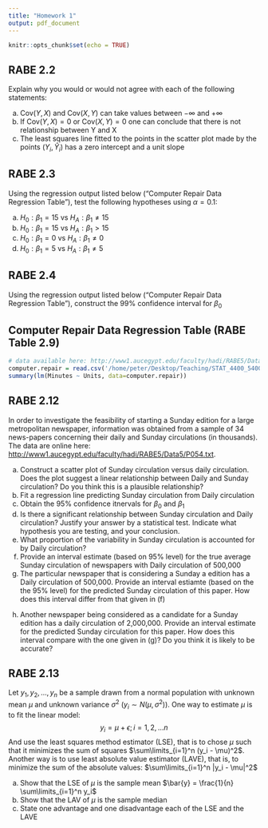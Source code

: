 ```yaml
---
title: "Homework 1"
output: pdf_document
---
```


```r
knitr::opts_chunk$set(echo = TRUE)
```

## RABE 2.2
Explain why you would or would not agree with each of the following statements:

a. $\text{Cov}(Y,X)$ and $\text{Cov}(X,Y)$ can take values between $-\infty$ and $+\infty$
b. If $\text{Cov}(Y,X) = 0$ or $\text{Cov}(X,Y) = 0$ one can conclude that there is not relationship between Y and X
c. The least squares line fitted to the points in the scatter plot made by the points $(Y_i,\hat{Y}_i)$ has a zero intercept and a unit slope

## RABE 2.3
Using the regression output listed below ("Computer Repair Data Regression Table"), test the following hypotheses using $\alpha = 0.1$:

a. $H_0: \beta_1 = 15$ vs $H_A: \beta_1 \neq 15$
b. $H_0: \beta_1 = 15$ vs $H_A: \beta_1 > 15$
c. $H_0: \beta_1 = 0$ vs $H_A: \beta_1 \neq 0$
d. $H_0: \beta_1 = 5$ vs $H_A: \beta_1 \neq 5$

## RABE 2.4
Using the regression output listed below ("Computer Repair Data Regression Table"), construct the 99\% confidence interval for $\beta_0$


## Computer Repair Data Regression Table (RABE Table 2.9)
```r
# data available here: http://www1.aucegypt.edu/faculty/hadi/RABE5/Data5/P031.txt
computer.repair = read.csv('/home/peter/Desktop/Teaching/STAT_4400_5400/data/computer_repair.tsv',sep='\t') 
summary(lm(Minutes ~ Units, data=computer.repair))
```

## RABE 2.12
In order to investigate the feasibility of starting a Sunday edition for a large metropolitan newspaper, information was obtained from a sample of 34 news-papers concerning their daily and Sunday circulations (in thousands). The data are online here: [http://www1.aucegypt.edu/faculty/hadi/RABE5/Data5/P054.txt](http://www1.aucegypt.edu/faculty/hadi/RABE5/Data5/P054.txt).

a. Construct a scatter plot of Sunday circulation versus daily circulation. Does the plot suggest a linear relationship between Daily and Sunday circulation? Do you think this is a plausible relationship?
b. Fit a regression line predicting Sunday circulation from Daily circulation
c. Obtain the 95\% confidence itnervals for $\beta_0$ and $\beta_1$
d. Is there a significant relationship between Sunday circulation and Daily circulation? Justify your answer by a statistical test. Indicate what hypothesis you are testing, and your conclusion.
e. What proportion of the variability in Sunday circulation is accounted for by Daily circulation?
f. Provide an interval estimate (based on 95% level) for the true average Sunday circulation of newspapers with Daily circulation of 500,000
g. The particular newspaper that is considering a Sunday a edition has a Daily circulation of 500,000. Provide an interval estiamte (based on the the 95% level) for the predicted Sunday circulation of this paper. How does this interval differ from that given in (f)
(h) Another newspaper being considered as a candidate for a Sunday edition has a daily circulation of 2,000,000. Provide an interval estimate for the predicted Sunday circulation for this paper. How does this interval compare with the one given in (g)? Do you think it is likely to be accurate?

## RABE 2.13
Let $y_1,y_2,...,y_n$ be a sample drawn from a normal population with unknown mean $\mu$ and unknown variance $\sigma^2$ ($y_i \sim N(\mu, 
\sigma^2)$). One way to estimate $\mu$ is to fit the linear model:
$$
y_i = \mu + \epsilon; i=1,2,...n
$$
And use the least squares method estimator (LSE), that is to chose $\mu$ such that it minimizes the sum of squares $\sum\limits_{i=1}^n (y_i - \mu)^2$. Another way is to use least absolute value estimator (LAVE), that is, to minimize the sum of the absolute values: $\sum\limits_{i=1}^n |y_i - \mu|^2$

a. Show that the LSE of $\mu$ is the sample mean $\bar{y} = \frac{1}{n} \sum\limits_{i=1}^n y_i$
b. Show that the LAV of $\mu$ is the sample median 
c. State one advantage and one disadvantage each of the LSE and the LAVE
